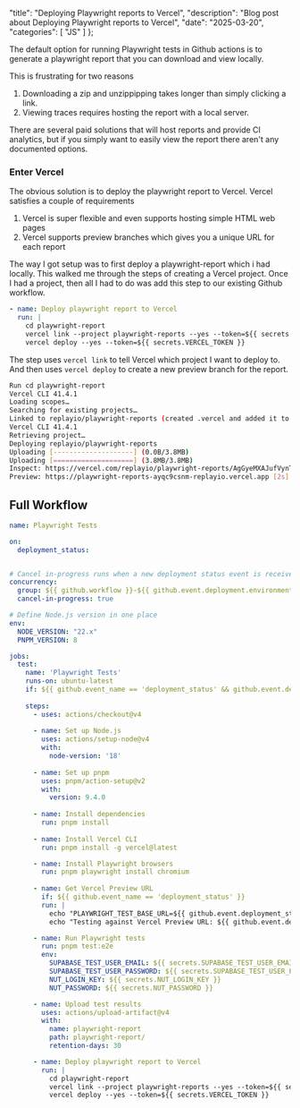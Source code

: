   "title": "Deploying Playwright reports to Vercel",
  "description": "Blog post about Deploying Playwright reports to Vercel",
  "date": "2025-03-20",
  "categories": [
    "JS"
  ]
};

The default option for running Playwright tests in Github actions is to generate a playwright report that you can download and view locally. 



This is frustrating for two reasons 

1. Downloading a zip and unzippipping takes longer than simply clicking a link.
2. Viewing traces requires hosting the report with a local server.

There are several paid solutions that will host reports and provide CI analytics, but if you simply want to easily view the report there aren't any documented options.



### Enter Vercel

The obvious solution is to deploy the playwright report to Vercel. Vercel satisfies a couple of requirements

1. Vercel is super flexible and even supports hosting simple HTML web pages
2. Vercel supports preview branches which gives you a unique URL for each report



The way I got setup was to first deploy a playwright-report which i had locally. This walked me through the steps of creating a Vercel project. Once I had a project, then all I had to do was add this step to our existing Github workflow.

```yaml
- name: Deploy playwright report to Vercel
  run: |
    cd playwright-report
    vercel link --project playwright-reports --yes --token=${{ secrets.VERCEL_TOKEN }}
    vercel deploy --yes --token=${{ secrets.VERCEL_TOKEN }}
```



The step uses `vercel link` to tell Vercel which project I want to deploy to. And then uses `vercel deploy` to create a new preview branch for the report.



```bash
Run cd playwright-report
Vercel CLI 41.4.1
Loading scopes…
Searching for existing projects…
Linked to replayio/playwright-reports (created .vercel and added it to .gitignore)
Vercel CLI 41.4.1
Retrieving project…
Deploying replayio/playwright-reports
Uploading [--------------------] (0.0B/3.8MB)
Uploading [====================] (3.8MB/3.8MB)
Inspect: https://vercel.com/replayio/playwright-reports/AgGyeMXAJufVynTTePQW9DSZpCy6 
Preview: https://playwright-reports-ayqc9csnm-replayio.vercel.app [2s]

```



## Full Workflow

```yaml
name: Playwright Tests

on:
  deployment_status:


# Cancel in-progress runs when a new deployment status event is received
concurrency:
  group: ${{ github.workflow }}-${{ github.event.deployment.environment || github.ref }}
  cancel-in-progress: true

# Define Node.js version in one place
env:
  NODE_VERSION: "22.x"
  PNPM_VERSION: 8

jobs:
  test:
    name: 'Playwright Tests'
    runs-on: ubuntu-latest
    if: ${{ github.event_name == 'deployment_status' && github.event.deployment_status.state == 'success' }}
    
    steps:
      - uses: actions/checkout@v4
      
      - name: Set up Node.js
        uses: actions/setup-node@v4
        with:
          node-version: '18'
          
      - name: Set up pnpm
        uses: pnpm/action-setup@v2
        with:
          version: 9.4.0
          
      - name: Install dependencies
        run: pnpm install 
      
      - name: Install Vercel CLI
        run: pnpm install -g vercel@latest

      - name: Install Playwright browsers
        run: pnpm playwright install chromium
      
      - name: Get Vercel Preview URL
        if: ${{ github.event_name == 'deployment_status' }}
        run: |
          echo "PLAYWRIGHT_TEST_BASE_URL=${{ github.event.deployment_status.target_url }}" >> $GITHUB_ENV
          echo "Testing against Vercel Preview URL: ${{ github.event.deployment_status.target_url }}"

      - name: Run Playwright tests 
        run: pnpm test:e2e
        env:
          SUPABASE_TEST_USER_EMAIL: ${{ secrets.SUPABASE_TEST_USER_EMAIL }}
          SUPABASE_TEST_USER_PASSWORD: ${{ secrets.SUPABASE_TEST_USER_PASSWORD }}
          NUT_LOGIN_KEY: ${{ secrets.NUT_LOGIN_KEY }}
          NUT_PASSWORD: ${{ secrets.NUT_PASSWORD }}

      - name: Upload test results
        uses: actions/upload-artifact@v4
        with:
          name: playwright-report
          path: playwright-report/
          retention-days: 30

      - name: Deploy playwright report to Vercel
        run: |
          cd playwright-report
          vercel link --project playwright-reports --yes --token=${{ secrets.VERCEL_TOKEN }}
          vercel deploy --yes --token=${{ secrets.VERCEL_TOKEN }}



```